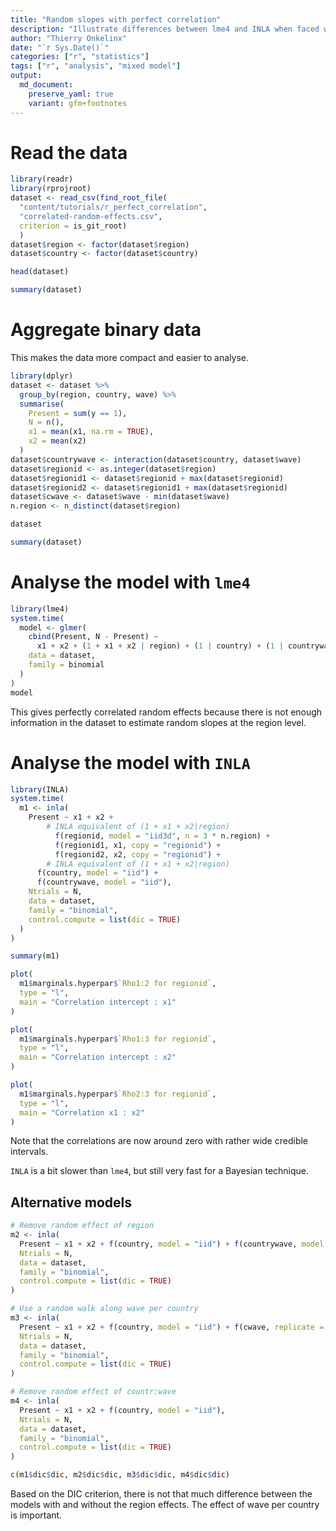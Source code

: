 ```yaml
---
title: "Random slopes with perfect correlation"
description: "Illustrate differences between lme4 and INLA when faced with perfectly correlated random slopes"
author: "Thierry Onkelinx"
date: "`r Sys.Date()`"
categories: ["r", "statistics"]
tags: ["r", "analysis", "mixed model"]
output: 
  md_document:
    preserve_yaml: true
    variant: gfm+footnotes
---
```




# Read the data

```r
library(readr)
library(rprojroot)
dataset <- read_csv(find_root_file(
  "content/tutorials/r_perfect_correlation",
  "correlated-random-effects.csv",
  criterion = is_git_root)
  )
dataset$region <- factor(dataset$region)
dataset$country <- factor(dataset$country)
```


```r
head(dataset)
```


```r
summary(dataset)
```

# Aggregate binary data

This makes the data more compact and easier to analyse.

```r
library(dplyr)
dataset <- dataset %>% 
  group_by(region, country, wave) %>% 
  summarise(
    Present = sum(y == 1), 
    N = n(), 
    x1 = mean(x1, na.rm = TRUE), 
    x2 = mean(x2)
  )
dataset$countrywave <- interaction(dataset$country, dataset$wave)
dataset$regionid <- as.integer(dataset$region)
dataset$regionid1 <- dataset$regionid + max(dataset$regionid)
dataset$regionid2 <- dataset$regionid1 + max(dataset$regionid)
dataset$cwave <- dataset$wave - min(dataset$wave)
n.region <- n_distinct(dataset$region)
```


```r
dataset
```


```r
summary(dataset)
```


# Analyse the model with `lme4`

```r
library(lme4)
system.time(
  model <- glmer(
    cbind(Present, N - Present) ~ 
      x1 + x2 + (1 + x1 + x2 | region) + (1 | country) + (1 | countrywave), 
    data = dataset, 
    family = binomial
  )
)
model
```

This gives perfectly correlated random effects because there is not enough information in the dataset to estimate random slopes at the region level.

# Analyse the model with `INLA`

```r
library(INLA)
system.time(
  m1 <- inla(
    Present ~ x1 + x2 + 
        # INLA equivalent of (1 + x1 + x2|region)
          f(regionid, model = "iid3d", n = 3 * n.region) + 
          f(regionid1, x1, copy = "regionid") + 
          f(regionid2, x2, copy = "regionid") + 
        # INLA equivalent of (1 + x1 + x2|region)
      f(country, model = "iid") + 
      f(countrywave, model = "iid"),
    Ntrials = N,
    data = dataset,
    family = "binomial",
    control.compute = list(dic = TRUE)
  )
)
```


```r
summary(m1)
```


```r
plot(
  m1$marginals.hyperpar$`Rho1:2 for regionid`, 
  type = "l", 
  main = "Correlation intercept : x1"
)
```


```r
plot(
  m1$marginals.hyperpar$`Rho1:3 for regionid`, 
  type = "l", 
  main = "Correlation intercept : x2"
)
```


```r
plot(
  m1$marginals.hyperpar$`Rho2:3 for regionid`, 
  type = "l", 
  main = "Correlation x1 : x2"
)
```


Note that the correlations are now around zero with rather wide credible intervals.

`INLA` is a bit slower than `lme4`, but still very fast for a Bayesian technique.

## Alternative models

```r
# Remove random effect of region
m2 <- inla(
  Present ~ x1 + x2 + f(country, model = "iid") + f(countrywave, model = "iid"),
  Ntrials = N,
  data = dataset,
  family = "binomial",
  control.compute = list(dic = TRUE)
)
```


```r

# Use a random walk along wave per country
m3 <- inla(
  Present ~ x1 + x2 + f(country, model = "iid") + f(cwave, replicate = as.integer(country), model = "rw1"),
  Ntrials = N,
  data = dataset,
  family = "binomial",
  control.compute = list(dic = TRUE)
)
```


```r
# Remove random effect of countr:wave
m4 <- inla(
  Present ~ x1 + x2 + f(country, model = "iid"),
  Ntrials = N,
  data = dataset,
  family = "binomial",
  control.compute = list(dic = TRUE)
)
```


```r
c(m1$dic$dic, m2$dic$dic, m3$dic$dic, m4$dic$dic)
```

Based on the DIC criterion, there is not that much difference between the models with and without the region effects. 
The effect of wave per country is important.


